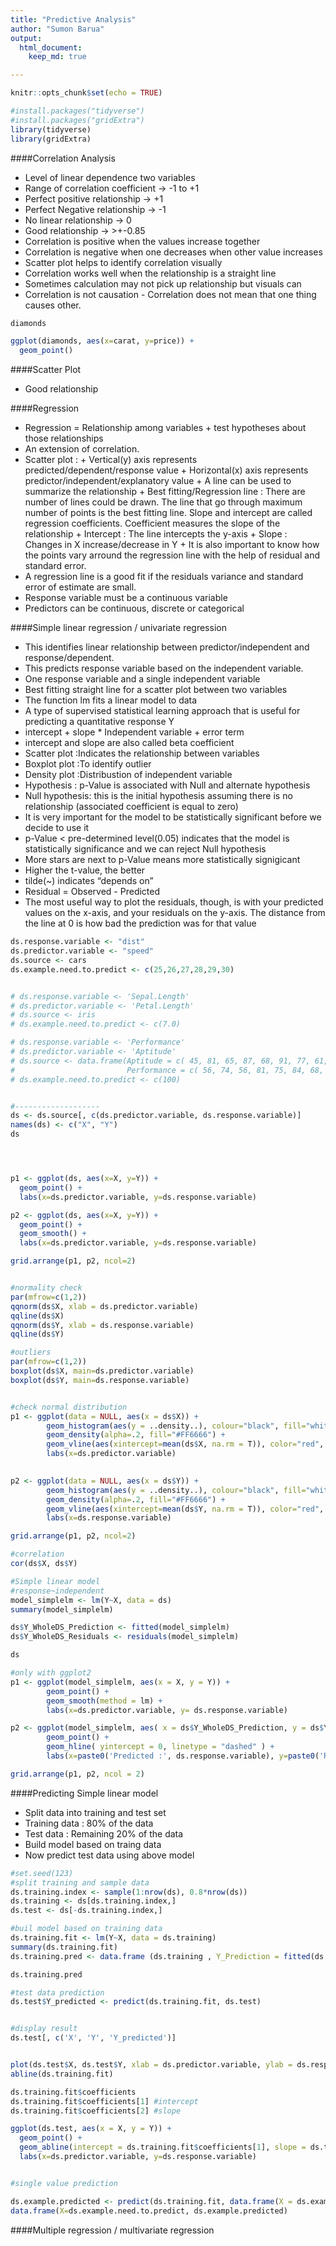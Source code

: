 ```yaml
---
title: "Predictive Analysis"
author: "Sumon Barua"
output:
  html_document:
    keep_md: true

---
```

  
```r
knitr::opts_chunk$set(echo = TRUE)
```


```r
#install.packages("tidyverse")
#install.packages("gridExtra")
library(tidyverse)
library(gridExtra)
```


####Correlation Analysis

* Level of linear dependence two variables
* Range of correlation coefficient -> -1 to +1
* Perfect positive relationship    -> +1
* Perfect Negative relationship    -> -1
* No linear relationship           -> 0
* Good relationship                -> >+-0.85
* Correlation is positive when the values increase together
* Correlation is negative when one decreases when other value increases
* Scatter plot helps to identify correlation visually
* Correlation works well when the relationship is a straight line
* Sometimes calculation may not pick up relationship but visuals can
* Correlation is not causation - Correlation does not mean that one thing causes other.

```r
diamonds

ggplot(diamonds, aes(x=carat, y=price)) +
  geom_point()

```

####Scatter Plot

* Good relationship


####Regression

* Regression = Relationship among variables + test hypotheses about those relationships
* An extension of correlation.
* Scatter plot : 
      + Vertical(y) axis represents predicted/dependent/response value
      + Horizontal(x) axis represents predictor/independent/explanatory value
      + A line can be used to summarize the relationship
      + Best fitting/Regression line : There are number of lines could be drawn. The line that go through maximum number of points is the best fitting line. Slope and intercept are called regression coefficients. Coefficient measures the slope of the relationship
      + Intercept : The line intercepts the y-axis
      + Slope : Changes in X increase/decrease in Y
      + It is also important to know how the points vary arround the regression line with the help of residual and standard error.
* A regression line is a good fit if the residuals variance and standard error of estimate are small.      
* Response variable must be a continuous variable
* Predictors can be continuous, discrete or categorical


####Simple linear regression / univariate regression

* This identifies linear relationship between predictor/independent and response/dependent.
* This predicts response variable based on the independent variable.
* One response variable and a single independent variable
* Best fitting straight line for a scatter plot between two variables
* The function lm fits a linear model to data
* A type of supervised statistical learning approach that is useful for predicting a quantitative response Y
* intercept + slope * Independent variable + error term
* intercept and slope are also called beta coefficient
* Scatter plot :Indicates the relationship between variables
* Boxplot plot :To identify outlier
* Density plot :Distribustion of independent variable
* Hypothesis : p-Value is associated with Null and alternate hypothesis
* Null hypothesis: this is the initial hypothesis assuming there is no relationship (associated coefficient is equal to zero)
* It is very important for the model to be statistically significant before we decide to use it
* p-Value < pre-determined level(0.05) indicates that the model is statistically significance and we can reject Null hypothesis
* More stars are next to p-Value means more statistically signigicant
* Higher the t-value, the better
* tilde(~) indicates "depends on"
* Residual = Observed - Predicted
* The most useful way to plot the residuals, though, is with your predicted values on the x-axis, and your residuals on the y-axis. The distance from the line at 0 is how bad the prediction was for that value


```r

ds.response.variable <- "dist"
ds.predictor.variable <- "speed"
ds.source <- cars
ds.example.need.to.predict <- c(25,26,27,28,29,30)


# ds.response.variable <- 'Sepal.Length'
# ds.predictor.variable <- 'Petal.Length'
# ds.source <- iris
# ds.example.need.to.predict <- c(7.0)

# ds.response.variable <- 'Performance'
# ds.predictor.variable <- 'Aptitude'
# ds.source <- data.frame(Aptitude = c( 45, 81, 65, 87, 68, 91, 77, 61, 55, 66, 82, 93, 76, 83, 61, 74),
#                         Performance = c( 56, 74, 56, 81, 75, 84, 68, 52, 57, 82, 73, 90,67, 79, 70, 66))
# ds.example.need.to.predict <- c(100)


#-------------------
ds <- ds.source[, c(ds.predictor.variable, ds.response.variable)]
names(ds) <- c("X", "Y")
ds




p1 <- ggplot(ds, aes(x=X, y=Y)) +
  geom_point() +
  labs(x=ds.predictor.variable, y=ds.response.variable)

p2 <- ggplot(ds, aes(x=X, y=Y)) +
  geom_point() +
  geom_smooth() +
  labs(x=ds.predictor.variable, y=ds.response.variable)

grid.arrange(p1, p2, ncol=2)


#normality check
par(mfrow=c(1,2))
qqnorm(ds$X, xlab = ds.predictor.variable)
qqline(ds$X)
qqnorm(ds$Y, xlab = ds.response.variable)
qqline(ds$Y)

#outliers
par(mfrow=c(1,2))
boxplot(ds$X, main=ds.predictor.variable)
boxplot(ds$Y, main=ds.response.variable)


#check normal distribution
p1 <- ggplot(data = NULL, aes(x = ds$X)) +
        geom_histogram(aes(y = ..density..), colour="black", fill="white") +
        geom_density(alpha=.2, fill="#FF6666") +
        geom_vline(aes(xintercept=mean(ds$X, na.rm = T)), color="red", linetype="dashed", size=1) +
        labs(x=ds.predictor.variable)
  

p2 <- ggplot(data = NULL, aes(x = ds$Y)) +
        geom_histogram(aes(y = ..density..), colour="black", fill="white") +
        geom_density(alpha=.2, fill="#FF6666") +
        geom_vline(aes(xintercept=mean(ds$Y, na.rm = T)), color="red", linetype="dashed", size=1) +
        labs(x=ds.response.variable)

grid.arrange(p1, p2, ncol=2)

#correlation
cor(ds$X, ds$Y)

#Simple linear model
#response~independent
model_simplelm <- lm(Y~X, data = ds)
summary(model_simplelm)

ds$Y_WholeDS_Prediction <- fitted(model_simplelm)
ds$Y_WholeDS_Residuals <- residuals(model_simplelm)

ds

#only with ggplot2
p1 <- ggplot(model_simplelm, aes(x = X, y = Y)) +
        geom_point() +
        geom_smooth(method = lm) +
        labs(x=ds.predictor.variable, y= ds.response.variable)

p2 <- ggplot(model_simplelm, aes( x = ds$Y_WholeDS_Prediction, y = ds$Y_WholeDS_Residuals)) +
        geom_point() +
        geom_hline( yintercept = 0, linetype = "dashed" ) +
        labs(x=paste0('Predicted :', ds.response.variable), y=paste0('Residuals :' , ds.response.variable))

grid.arrange(p1, p2, ncol = 2)

```

####Predicting Simple linear model

* Split data into training and test set
* Training data : 80% of the data
* Test data : Remaining 20% of the data
* Build model based on traing data
* Now predict test data using above model

```r

#set.seed(123)
#split training and sample data
ds.training.index <- sample(1:nrow(ds), 0.8*nrow(ds))
ds.training <- ds[ds.training.index,]
ds.test <- ds[-ds.training.index,]

#buil model based on training data
ds.training.fit <- lm(Y~X, data = ds.training)
summary(ds.training.fit)
ds.training.pred <- data.frame (ds.training , Y_Prediction = fitted(ds.training.fit), Y_Residuals =residuals(ds.training.fit))

ds.training.pred

#test data prediction
ds.test$Y_predicted <- predict(ds.training.fit, ds.test)


#display result
ds.test[, c('X', 'Y', 'Y_predicted')]


plot(ds.test$X, ds.test$Y, xlab = ds.predictor.variable, ylab = ds.response.variable)
abline(ds.training.fit)

ds.training.fit$coefficients
ds.training.fit$coefficients[1] #intercept
ds.training.fit$coefficients[2] #slope

ggplot(ds.test, aes(x = X, y = Y)) +
  geom_point() +
  geom_abline(intercept = ds.training.fit$coefficients[1], slope = ds.training.fit$coefficients[2]) +
  labs(x=ds.predictor.variable, y=ds.response.variable)


#single value prediction

ds.example.predicted <- predict(ds.training.fit, data.frame(X = ds.example.need.to.predict))
data.frame(X=ds.example.need.to.predict, ds.example.predicted)

```


####Multiple regression / multivariate regression
